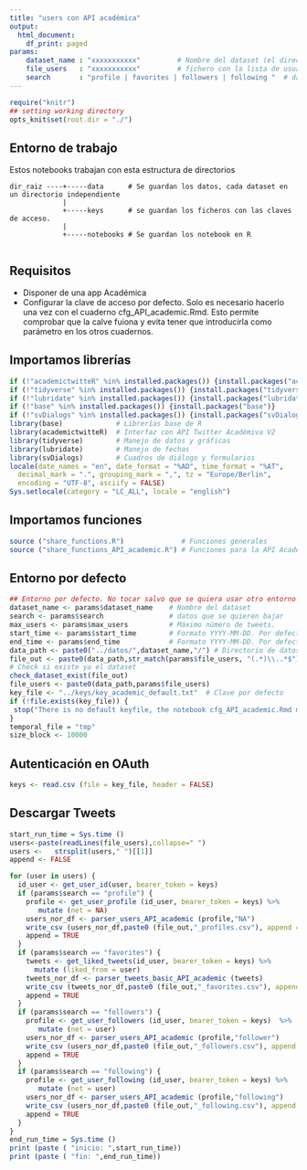 ---
title: "users con API académica"
output:
  html_document:
    df_print: paged
params:
    dataset_name : "xxxxxxxxxxx"         # Nombre del dataset (el directorio debe estar creado)
    file_users   : "xxxxxxxxxxx"         # fichero con la lista de usuarios 
    search       : "profile | favorites | followers | following "  # datos que se quieren bajar, elegir sólo una opción
---

```{r setup, 	echo = TRUE,message = FALSE,	warning = FALSE,include=FALSE, cache = FALSE}

require("knitr")
## setting working directory
opts_knit$set(root.dir = "./")
```

## Entorno de trabajo

Estos notebooks trabajan con esta estructura de directorios

    dir_raiz ----+-----data      # Se guardan los datos, cada dataset en un directorio independiente
                 |
                 +-----keys      # se guardan los ficheros con las claves de acceso. 
                 |
                 +-----notebooks # Se guardan los notebook en R
                 

## Requisitos

-   Disponer de una app Académica
-   Configurar la clave de acceso por defecto. Solo es necesario hacerlo una vez con el cuaderno cfg_API_academic.Rmd. Esto permite comprobar que la calve fuiona y evita tener que introducirla como parámetro en los otros cuadernos.

## Importamos librerías

```{r libraries}
if (!"academictwitteR" %in% installed.packages()) {install.packages("academictwitteR")}
if (!"tidyverse" %in% installed.packages()) {install.packages("tidyverse")}
if (!"lubridate" %in% installed.packages()) {install.packages("lubridate")}
if (!"base" %in% installed.packages()) {install.packages("base")}
if (!"svDialogs" %in% installed.packages()) {install.packages("svDialogs")}
library(base)             # Librerías base de R
library(academictwitteR)  # Interfaz con API Twitter Académiva V2
library(tidyverse)        # Manejo de datos y gráficas
library(lubridate)        # Manejo de fechas
library(svDialogs)        # Cuadros de diálogo y formularios
locale(date_names = "en", date_format = "%AD", time_format = "%AT",
  decimal_mark = ".", grouping_mark = ",", tz = "Europe/Berlin",
  encoding = "UTF-8", asciify = FALSE)
Sys.setlocale(category = "LC_ALL", locale = "english")

```

## Importamos funciones

```{r functions}
source ("share_functions.R")              # Funciones generales
source ("share_functions_API_academic.R") # Funciones para la API Academic
```

## Entorno por defecto

```{r environment}
## Entorno por defecto. No tocar salvo que se quiera usar otro entorno
dataset_name <- params$dataset_name    # Nombre del dataset
search <- params$search                # datos que se quieren bajar
max_users <- params$max_users          # Máximo número de tweets. 
start_time <- params$start_time        # Formato YYYY-MM-DD. Por defecto fecha de creación de Twitter
end_time <- params$end_time            # Formato YYYY-MM-DD. Por defecto hora actuual
data_path <- paste0("../datos/",dataset_name,"/") # Directorio de datos
file_out <- paste0(data_path,str_match(params$file_users, "(.*)\\..*$")[,2])
# Check si existe ya el dataset
check_dataset_exist(file_out)
file_users <- paste0(data_path,params$file_users)
key_file <- "../keys/key_academic_default.txt"  # Clave por defecto
if (!file.exists(key_file)) {
 stop("There is no default keyfile, the notebook cfg_API_academic.Rmd must be run once before")
}
temporal_file = "tmp"
size_block <- 10000
```

## Autenticación en OAuth

```{r authentication}
keys <- read.csv (file = key_file, header = FALSE)
```

## Descargar Tweets

```{r search_tweets, message=FALSE, warning=FALSE}
start_run_time = Sys.time ()
users<-paste(readLines(file_users),collapse=" ") 
users <-   strsplit(users," ")[[1]]
append <- FALSE

for (user in users) {
  id_user <- get_user_id(user, bearer_token = keys)
  if (params$search == "profile") {
    profile <- get_user_profile (id_user, bearer_token = keys) %>%
       mutate (net = NA)
    users_nor_df <- parser_users_API_academic (profile,"NA")
    write_csv (users_nor_df,paste0 (file_out,"_profiles.csv"), append = append)
    append = TRUE
  }
  if (params$search == "favorites") {
    tweets <- get_liked_tweets(id_user, bearer_token = keys) %>%
      mutate (liked_from = user)
    tweets_nor_df <- parser_tweets_basic_API_academic (tweets)
    write_csv (tweets_nor_df,paste0 (file_out,"_favorites.csv"), append = append)
    append = TRUE
  }
  if (params$search == "followers") {
    profile <- get_user_followers (id_user, bearer_token = keys)  %>%
       mutate (net = user)
    users_nor_df <- parser_users_API_academic (profile,"follower")
    write_csv (users_nor_df,paste0 (file_out,"_followers.csv"), append = append)
    append = TRUE
  }    
  if (params$search == "following") {
    profile <- get_user_following (id_user, bearer_token = keys) %>%
       mutate (net = user)
    users_nor_df <- parser_users_API_academic (profile,"following") 
    write_csv (users_nor_df,paste0 (file_out,"_following.csv"), append = append)
    append = TRUE
  } 
}
end_run_time = Sys.time ()
print (paste ( "inicio: ",start_run_time))
print (paste ( "fin: ",end_run_time))
```
